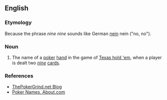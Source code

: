 ==English==

===Etymology===
Because the phrase ''nine nine'' sounds like German [[nein]] nein ("no, no").

===Noun===
{{en-noun|head=[[German]] [[virgin]]}}

# {{lb|en|idiomatic|poker}} The name of a [[poker]] [[hand]] in the game of [[Texas hold 'em]], when a player is dealt two ''[[nine]]'' [[cards]].

===References===
* [http://www.thepokergrind.net/2007/09/german-virgin-is-pocket-99-am-i-only.html ThePokerGrind.net Blog]
* [http://casinogambling.about.com/od/poker/a/pokernamens.htm Poker Names, About.com]